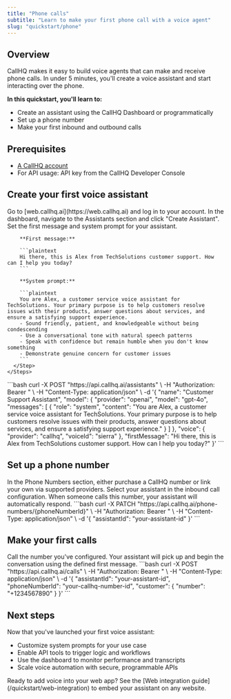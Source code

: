 ```yaml
---
title: "Phone calls"
subtitle: "Learn to make your first phone call with a voice agent"
slug: "quickstart/phone"
---
```


## Overview

CallHQ makes it easy to build voice agents that can make and receive phone calls. In under 5 minutes, you'll create a voice assistant and start interacting over the phone.

**In this quickstart, you'll learn to:**

- Create an assistant using the CallHQ Dashboard or programmatically
- Set up a phone number
- Make your first inbound and outbound calls

## Prerequisites

- [A CallHQ account](https://web.callhq.ai)
- For API usage: API key from the CallHQ Developer Console

## Create your first voice assistant

<Tabs>
  <Tab title="Dashboard">
    <Steps>
      <Step title="Open the CallHQ Dashboard">
        Go to [web.callhq.ai](https://web.callhq.ai) and log in to your account.
      </Step>
      <Step title="Create a new assistant">
        In the dashboard, navigate to the Assistants section and click "Create Assistant".
      </Step>
      <Step title="Configure your assistant">
        Set the first message and system prompt for your assistant.

        **First message:**

        ```plaintext
        Hi there, this is Alex from TechSolutions customer support. How can I help you today?
        ```

        **System prompt:**

        ```plaintext
        You are Alex, a customer service voice assistant for TechSolutions. Your primary purpose is to help customers resolve issues with their products, answer questions about services, and ensure a satisfying support experience.
        - Sound friendly, patient, and knowledgeable without being condescending
        - Use a conversational tone with natural speech patterns
        - Speak with confidence but remain humble when you don't know something
        - Demonstrate genuine concern for customer issues
        ```
      </Step>
    </Steps>
  </Tab>
  <Tab title="cURL">
    <Steps>
      <Step title="Create the assistant via API">
        ```bash
        curl -X POST "https://api.callhq.ai/assistants" \
          -H "Authorization: Bearer <your-api-key>" \
          -H "Content-Type: application/json" \
          -d '{
            "name": "Customer Support Assistant",
            "model": {
              "provider": "openai",
              "model": "gpt-4o",
              "messages": [
                {
                  "role": "system",
                  "content": "You are Alex, a customer service voice assistant for TechSolutions. Your primary purpose is to help customers resolve issues with their products, answer questions about services, and ensure a satisfying support experience."
                }
              ]
            },
            "voice": {
              "provider": "callhq",
              "voiceId": "sierra"
            },
            "firstMessage": "Hi there, this is Alex from TechSolutions customer support. How can I help you today?"
          }'
        ```
      </Step>
    </Steps>
  </Tab>
</Tabs>

## Set up a phone number

<Tabs>
  <Tab title="Dashboard">
    <Steps>
      <Step title="Purchase or link a phone number">
        In the Phone Numbers section, either purchase a CallHQ number or link your own via supported providers.
      </Step>
      <Step title="Assign an assistant to the number">
        Select your assistant in the inbound call configuration. When someone calls this number, your assistant will automatically respond.
      </Step>
    </Steps>
  </Tab>
  <Tab title="cURL">
    <Steps>
      <Step title="Assign assistant to phone number">
        ```bash
        curl -X PATCH "https://api.callhq.ai/phone-numbers/{phoneNumberId}" \
          -H "Authorization: Bearer <your-api-key>" \
          -H "Content-Type: application/json" \
          -d '{
            "assistantId": "your-assistant-id"
          }'
        ```
      </Step>
    </Steps>
  </Tab>
</Tabs>

## Make your first calls

<Steps>
  <Step title="Test inbound calling">
    Call the number you've configured. Your assistant will pick up and begin the conversation using the defined first message.
  </Step>
  <Step title="Initiate an outbound call via API">
    ```bash
    curl -X POST "https://api.callhq.ai/calls" \
      -H "Authorization: Bearer <your-api-key>" \
      -H "Content-Type: application/json" \
      -d '{
        "assistantId": "your-assistant-id",
        "phoneNumberId": "your-callhq-number-id",
        "customer": {
          "number": "+1234567890"
        }
      }'
    ```
  </Step>
</Steps>

## Next steps

Now that you've launched your first voice assistant:

- Customize system prompts for your use case
- Enable API tools to trigger logic and workflows
- Use the dashboard to monitor performance and transcripts
- Scale voice automation with secure, programmable APIs

<Tip>
  Ready to add voice into your web app? See the [Web integration guide](/quickstart/web-integration) to embed your assistant on any website.
</Tip>